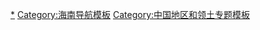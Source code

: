 {{Navbox
|name=Sansha topics
|state = {{{state<includeonly>|collapsed</includeonly>}}}
|title=[[三沙市|三沙]]专题
|bodyclass = hlist

|group1=[[西沙群岛]]
|list1= {{Navbox subgroup
   | style  = height:4em;
   | groupstyle = line-height:1.2em;
   | group1 = [[宣德群岛]]<br />（[[宣德环礁|环礁]]）
   | list1  = {{Navbox subgroup
   | style  = height:4em;
   | groupstyle = line-height:1.2em;
   | group1 = [[宣德环礁]]
   | list1  = 
*[[西沙洲]]
*[[永兴岛]]
*[[赵述岛]]
*[[石岛]]
   | group2 = [[东岛环礁]]
   | list2  = 
*[[东岛]]
*[[高尖石]]
}}
*[[浪花礁]]
   | group2 = [[永乐群岛]]<br />（[[永乐环礁|环礁]]）
   | list2  = {{Navbox subgroup
   | style  = height:2em;
   | groupstyle = line-height:1.2em;
   | group1 = [[永乐环礁]] 
   | list1  = 
*[[甘泉岛]]
*[[金银岛 (西沙群岛)|金银岛]]
*[[琛航岛]]
*[[晋卿岛]]
*[[珊瑚岛 (西沙群岛)|珊瑚岛]]
}}
*[[中建岛]]
*[[盘石屿]]
*[[华光礁]]
*[[玉琢礁]]
*[[北礁]]
}}

|group2= [[中沙群岛]]
|list2= 
*[[中沙大环礁]]
*[[黄岩岛]]<small>（[[黄岩岛主权问题|争端]]）</small>

|group3= [[南沙群岛]]<br /><small>（[[南沙群岛主权争议|争端]]）</small>
|list3= 
*[[华阳礁]]
*[[永暑礁]]
*[[南薰礁]]
*[[半月礁]]
*[[曾母暗沙]]
*[[赤瓜礁]]
*[[美济礁]]
*[[渚碧礁]]

|group4= 运输
|list4= 
*[[永兴岛机场]]
*[[永暑礁机场]]
*[[渚碧礁机场]]
*[[美济礁机场]]

|group5= 历史
|list5= 
*[[西沙之战]] (1974)
*[[赤瓜礁海战]] (1988)
*[[黄岩岛主权问题|2012年黄岩岛对峙]]
*[[南海仲裁案]]

|group6= 其他
|list6= 
* [[南海问题]]
** [[九段线]]
** [[沙长城]]
}}<noinclude>

{{collapsible option |state = collapsed }}

[[Category:三沙市|*]]
[[Category:海南导航模板]]
[[Category:中国地区和领土专题模板]]
</noinclude>